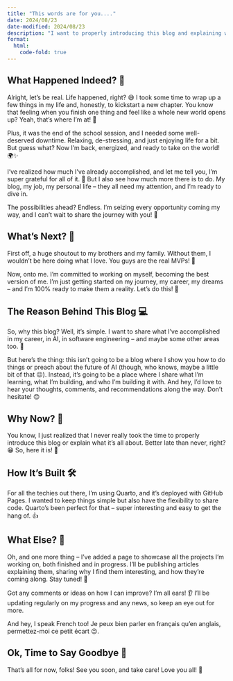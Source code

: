 ```yaml
---
title: "This words are for you...."
date: 2024/08/23
date-modified: 2024/08/23
description: "I want to properly introducing this blog and explaining why I haven't published anything for a few months."
format:
  html:
    code-fold: true
---
```


## What Happened Indeed? 🤔

Alright, let's be real. Life happened, right? 😅 I took some time to wrap up a few things in my life and, honestly, to kickstart a new chapter. You know that feeling when you finish one thing and feel like a whole new world opens up? Yeah, that’s where I’m at! 🌟

Plus, it was the end of the school session, and I needed some well-deserved downtime. Relaxing, de-stressing, and just enjoying life for a bit. But guess what? Now I’m back, energized, and ready to take on the world! 🌍✨

I’ve realized how much I've already accomplished, and let me tell you, I’m super grateful for all of it. 🙏 But I also see how much more there is to do. My blog, my job, my personal life – they all need my attention, and I'm ready to dive in.

The possibilities ahead? Endless. I’m seizing every opportunity coming my way, and I can’t wait to share the journey with you! 🚀

## What’s Next? 🎉

First off, a huge shoutout to my brothers and my family. Without them, I wouldn't be here doing what I love. You guys are the real MVPs! 💪

Now, onto me. I’m committed to working on myself, becoming the best version of me. I’m just getting started on my journey, my career, my dreams – and I’m 100% ready to make them a reality. Let's do this! 🙌

## The Reason Behind This Blog 💻

So, why this blog? Well, it’s simple. I want to share what I’ve accomplished in my career, in AI, in software engineering – and maybe some other areas too. 🚀

But here's the thing: this isn’t going to be a blog where I show you how to do things or preach about the future of AI (though, who knows, maybe a little bit of that 😉). Instead, it’s going to be a place where I share what I’m learning, what I’m building, and who I’m building it with. And hey, I’d love to hear your thoughts, comments, and recommendations along the way. Don’t hesitate! 😊

## Why Now? 🤷

You know, I just realized that I never really took the time to properly introduce this blog or explain what it’s all about. Better late than never, right? 😁 So, here it is! 🎉

## How It’s Built 🛠️

For all the techies out there, I’m using Quarto, and it's deployed with GitHub Pages. I wanted to keep things simple but also have the flexibility to share code. Quarto's been perfect for that – super interesting and easy to get the hang of. 👍

## What Else? 🧐

Oh, and one more thing – I’ve added a page to showcase all the projects I’m working on, both finished and in progress. I’ll be publishing articles explaining them, sharing why I find them interesting, and how they’re coming along. Stay tuned! 🚧

Got any comments or ideas on how I can improve? I’m all ears! 👂 I’ll be updating regularly on my progress and any news, so keep an eye out for more.

And hey, I speak French too! Je peux bien parler en français qu’en anglais, permettez-moi ce petit écart 😉.

## Ok, Time to Say Goodbye 👋

That’s all for now, folks! See you soon, and take care! Love you all! 💖

